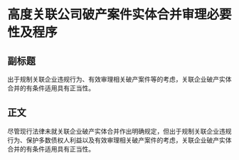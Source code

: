 # 高度关联公司破产案件实体合并审理必要性及程序
## 副标题
出于规制关联企业违规行为、有效审理相关破产案件等的考虑，关联企业破产实体合并的有条件适用具有正当性。
## 正文
尽管现行法律未就关联企业破产实体合并作出明确规定，但出于规制关联企业违规行为、保护多数债权人利益以及有效审理相关破产案件的考虑，关联企业破产实体合并的有条件适用具有正当性。